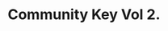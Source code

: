 ---
title: "Community Key Vol 2."
images:
  color: "MUfCHtba5zu7wN7suOSz517T8hFW0kdE9nAtPLKSjpyGB4fV"
  item: "MUfCHtba5zu7e9qmdKFzXwvQsBGrRSkMJAq9nL0uKtI4Ypg5"
type: "key"
crate: "anniversary"
multiinstance: true
multiinstanceuuid: "9894c98f-376d-4bd8-9991-c8b85095875f"
---